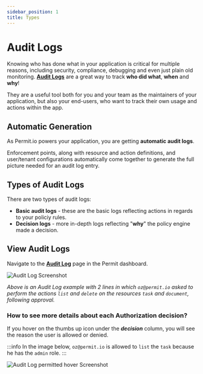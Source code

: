 ```yaml
---
sidebar_position: 1
title: Types
---
```


# Audit Logs

Knowing who has done what in your application is critical for multiple reasons, including security, compliance, debugging and even just plain old monitoring.
**[Audit Logs](https://app.permit.io/audit-log)** are a great way to track **who did what**, **when** and **why**!

They are a useful tool both for you and your team as the maintainers of your application, but also your end-users, who want to track their own usage and actions within the app.

## Automatic Generation

As Permit.io powers your application, you are getting **automatic audit logs**.

Enforcement points, along with resource and action definitions, and user/tenant configurations automatically come together to generate the full picture needed for an audit log entry.

## Types of Audit Logs

There are two types of audit logs:
- **Basic audit logs** - these are the basic logs reflecting actions in regards to your policiy rules.
- **Decision logs** - more in-depth logs reflecting "**why**" the policy engine made a decision.

## View Audit Logs

Navigate to the **[Audit Log](https://app.permit.io/audit-log)** page in the Permit dashboard.

![Audit Log Screenshot](/img/screenshots/audit-log.png)

_Above is an Audit Log example with 2 lines in which `oz@permit.io` asked to perform the actions `list` and `delete` on the resources `task` and `document`, following approval._

### How to see more details about each Authorization decision?

If you hover on the thumbs up icon under the ***decision*** column, you will see the reason the user is allowed or denied.

:::info
In the image below, `oz@permit.io` is allowed to `list` the `task` because he has the `admin` role.
:::

![Audit Log permitted hover Screenshot](/img/screenshots/audit-log-approve-hover.png)

